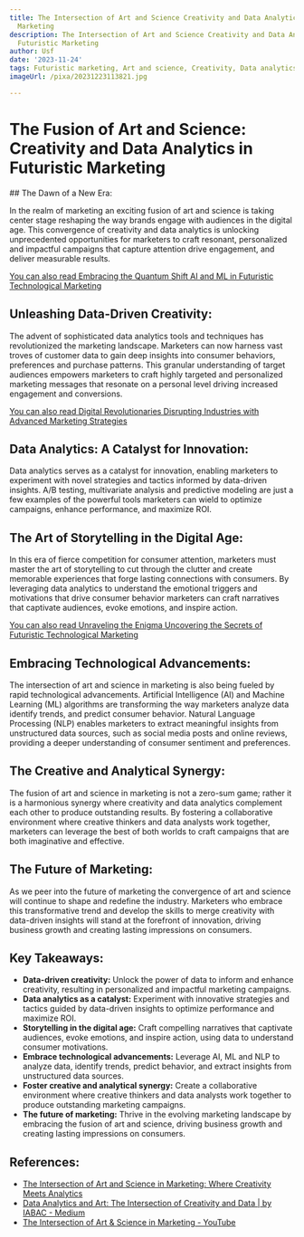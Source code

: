 ```yaml
---
title: The Intersection of Art and Science Creativity and Data Analytics in Futuristic
  Marketing
description: The Intersection of Art and Science Creativity and Data Analytics in
  Futuristic Marketing
author: Usf
date: '2023-11-24'
tags: Futuristic marketing, Art and science, Creativity, Data analytics
imageUrl: /pixa/20231223113821.jpg

---
```

# The  Fusion of Art and Science: Creativity and Data Analytics in Futuristic Marketing

## The  Dawn of a New Era:

In the realm of marketing an exciting  fusion of art and science is taking center stage reshaping the way brands engage  with audiences in the digital age. This convergence of creativity and data analytics  is unlocking unprecedented opportunities for marketers  to craft resonant,  personalized and impactful campaigns that  capture attention drive  engagement, and  deliver measurable results.

[You can also read Embracing the Quantum Shift AI and ML in Futuristic Technological Marketing](Embracing%20the%20Quantum%20Shift%20AI%20and%20ML%20in%20Futuristic%20Technological%20Marketing)


## Unleashing Data-Driven Creativity:

The advent of sophisticated data analytics tools and techniques has revolutionized the marketing landscape. Marketers can now harness vast troves of customer data to gain deep insights  into consumer  behaviors, preferences and purchase patterns. This granular understanding of target audiences empowers marketers to craft highly targeted and personalized marketing messages that resonate on a personal level driving increased engagement and conversions.

[You  can also read Digital Revolutionaries Disrupting  Industries with Advanced Marketing Strategies](Digital%20Revolutionaries%20Disrupting%20Industries%20with%20Advanced%20Marketing%20Strategies)


##  Data  Analytics: A Catalyst for Innovation:

Data  analytics serves as a  catalyst for innovation, enabling marketers to experiment with novel strategies  and tactics informed by data-driven insights. A/B testing, multivariate analysis and predictive  modeling are just a few examples of the powerful tools marketers can wield  to optimize campaigns, enhance performance,  and maximize ROI.

## The  Art of  Storytelling in the Digital Age:

In this era of fierce competition for consumer attention,  marketers must master the art of storytelling to  cut through  the clutter and create memorable experiences that forge lasting connections with consumers. By leveraging data analytics to understand the emotional triggers and motivations that drive consumer behavior marketers  can  craft narratives that  captivate audiences, evoke emotions, and inspire action.

[You can  also read Unraveling the Enigma Uncovering the Secrets of Futuristic Technological Marketing](Unraveling%20the%20Enigma%20Uncovering%20the%20Secrets%20of%20Futuristic%20Technological%20Marketing)


## Embracing Technological Advancements:

The intersection of  art and science in  marketing is also being fueled by rapid technological advancements. Artificial Intelligence (AI) and Machine  Learning (ML) algorithms are  transforming the way marketers analyze data identify trends, and predict  consumer behavior. Natural Language Processing (NLP) enables marketers to extract meaningful insights from unstructured  data sources, such as social media posts  and online reviews, providing a deeper understanding of consumer  sentiment and preferences.

## The Creative and Analytical Synergy:

The fusion of art  and science in marketing is  not a zero-sum  game; rather it is a harmonious synergy where creativity and data analytics complement each other to produce outstanding results. By fostering a collaborative environment where creative thinkers and data analysts work together, marketers can leverage the  best of both worlds to craft campaigns that are both imaginative and effective.

## The Future of Marketing:

As we peer into the  future of marketing the convergence of art and science will continue  to shape and redefine the industry. Marketers who  embrace this transformative trend and develop the skills to merge creativity  with data-driven insights will stand at  the forefront  of innovation, driving business growth and creating lasting impressions on consumers.

## Key Takeaways:

* **Data-driven creativity:** Unlock the power of data to inform and enhance creativity, resulting in personalized  and impactful marketing campaigns.
* **Data analytics as a catalyst:**  Experiment with innovative strategies  and tactics guided by data-driven insights to optimize performance and maximize ROI.
* **Storytelling  in  the digital age:** Craft compelling narratives that captivate audiences, evoke emotions, and  inspire action, using data to understand consumer motivations.
* **Embrace technological advancements:** Leverage AI,  ML and NLP to analyze data, identify trends, predict  behavior, and extract insights  from unstructured data sources.
* **Foster creative and analytical synergy:** Create a collaborative environment where creative  thinkers  and data analysts work together to produce outstanding marketing campaigns.
* **The future of marketing:** Thrive in  the evolving marketing landscape by embracing the fusion of art and science, driving business growth and creating lasting impressions on consumers.

## References:
- [The Intersection of Art and Science in Marketing: Where Creativity Meets Analytics](https://lendahire.com/the-intersection-of-art-and-science-in-marketing-where-creativity-meets-analytics/)
- [Data Analytics and Art: The Intersection of Creativity and Data | by IABAC - Medium](https://medium.com/@iabac/data-analytics-and-art-the-intersection-of-creativity-and-data-4b9322727645)
- [The Intersection of Art & Science in Marketing - YouTube](https://youtube.com/watch?v=pRS-OQaQmCM)
